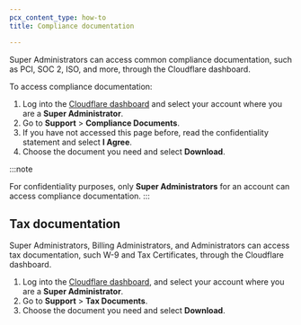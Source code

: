 ```yaml
---
pcx_content_type: how-to
title: Compliance documentation

---
```


Super Administrators can access common compliance documentation, such as PCI, SOC 2, ISO, and more, through the Cloudflare dashboard.

To access compliance documentation:

1. Log into the [Cloudflare dashboard](https://dash.cloudflare.com/) and select your account where you are a **Super Administrator**.
2. Go to **Support** > **Compliance Documents**.
3. If you have not accessed this page before, read the confidentiality statement and select **I Agree**.
4. Choose the document you need and select **Download**.

:::note

For confidentiality purposes, only **Super Administrators** for an account can access compliance documentation.
:::

## Tax documentation

Super Administrators, Billing Administrators, and Administrators can access tax documentation, such W-9 and Tax Certificates, through the Cloudflare dashboard.

1. Log into the [Cloudflare dashboard](https://dash.cloudflare.com/), and select your account where you are a **Super Administrator**.
2. Go to **Support** > **Tax Documents**.
3. Choose the document you need and select **Download**.
